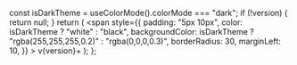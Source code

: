 
  const isDarkTheme = useColorMode().colorMode === "dark";
  if (!version) {
    return null;
  }
  return (
    <span
      style={{
        padding: "5px 10px",
        color: isDarkTheme ? "white" : "black",
        backgroundColor: isDarkTheme
          ? "rgba(255,255,255,0.2)"
          : "rgba(0,0,0,0.3)",
        borderRadius: 30,
        marginLeft: 10,
      }}
    >
      v{version}+
    </span>
  );
};
